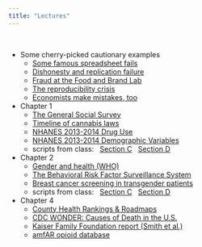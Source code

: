 ```yaml
---
title: "Lectures"
---
```


<br>

- Some cherry-picked cautionary examples
  - [Some famous spreadsheet fails](https://www.webexpenses.com/us/2020/10/financial-fails-business-risks-spreadsheets/)
  - [Dishonesty and replication failure](https://statmodeling.stat.columbia.edu/2021/08/19/a-scandal-in-tedhemia-noted-study-in-psychology-first-fails-to-replicate-but-is-still-promoted-by-npr-then-crumbles-with-striking-evidence-of-data-fraud/)
  - [Fraud at the Food and Brand Lab](https://www.theatlantic.com/health/archive/2018/09/what-is-food-science/571105/)
  - [The reproducibility crisis](https://www.theatlantic.com/science/archive/2018/11/psychologys-replication-crisis-real/576223/)
  - [Economists make mistakes, too](https://www.nytimes.com/2013/04/19/opinion/krugman-the-excel-depression.html)
- Chapter 1
  - [The General Social Survey](https://gss.norc.org/)
  - [Timeline of cannabis laws](https://en.wikipedia.org/wiki/Timeline_of_cannabis_laws_in_the_United_States)
  - [NHANES 2013-2014 Drug Use](https://wwwn.cdc.gov/Nchs/Nhanes/2013-2014/DUQ_H.htm#Codebook)
  - [NHANES 2013-2014 Demographic Variables](https://wwwn.cdc.gov/nchs/nhanes/2013-2014/demo_h.htm#Codebook)
  - scripts from class: &nbsp; [Section C](lectures/gss2016C.R) &nbsp; [Section D](lectures/gss2016D.R)
- Chapter 2
  - [Gender and health (WHO)](https://www.who.int/health-topics/gender#tab=tab_1)
  - [The Behavioral Risk Factor Surveillance System](https://www.cdc.gov/brfss/index.html)
  - [Breast cancer screening in transgender patients](https://pubmed.ncbi.nlm.nih.gov/28828563/)
  - scripts from class: &nbsp; [Section C](lectures/trans_ch2C.R) &nbsp; [Section D](lectures/trans_ch2D.R)
- Chapter 4
  - [County Health Rankings & Roadmaps](https://www.countyhealthrankings.org/explore-health-rankings/rankings-data-documentation)
  - [CDC WONDER: Causes of Death in the U.S.](https://wonder.cdc.gov/ucd-icd10.html)
  - [Kaiser Family Foundation report (Smith et al.)](https://www.kff.org/report-section/implementing-coverage-and-payment-initiatives-benefits-and-pharmacy/)
  - [amfAR opioid database](https://opioid.amfar.org)
